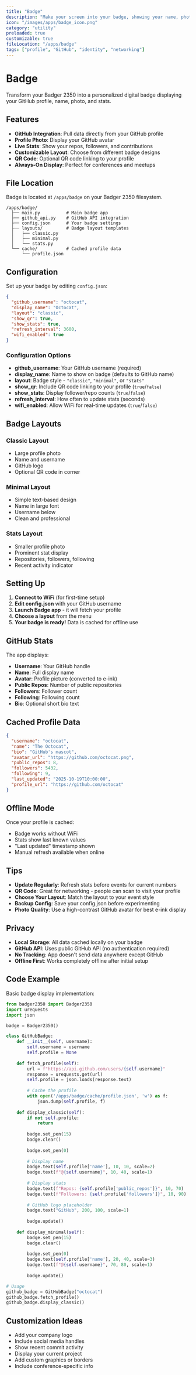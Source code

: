 ```yaml
---
title: "Badge"
description: "Make your screen into your badge, showing your name, photo and stats from your GitHub profile."
icon: "/images/apps/badge_icon.png"
category: "utility"
preloaded: true
customizable: true
fileLocation: "/apps/badge"
tags: ["profile", "GitHub", "identity", "networking"]
---
```


# Badge

Transform your Badger 2350 into a personalized digital badge displaying your GitHub profile, name, photo, and stats.

## Features

- **GitHub Integration**: Pull data directly from your GitHub profile
- **Profile Photo**: Display your GitHub avatar
- **Live Stats**: Show your repos, followers, and contributions
- **Customizable Layout**: Choose from different badge designs
- **QR Code**: Optional QR code linking to your profile
- **Always-On Display**: Perfect for conferences and meetups

## File Location

Badge is located at `/apps/badge` on your Badger 2350 filesystem.

```
/apps/badge/
  ├── main.py          # Main badge app
  ├── github_api.py    # GitHub API integration
  ├── config.json      # Your badge settings
  ├── layouts/         # Badge layout templates
  │   ├── classic.py
  │   ├── minimal.py
  │   └── stats.py
  └── cache/           # Cached profile data
      └── profile.json
```

## Configuration

Set up your badge by editing `config.json`:

```json
{
  "github_username": "octocat",
  "display_name": "Octocat",
  "layout": "classic",
  "show_qr": true,
  "show_stats": true,
  "refresh_interval": 3600,
  "wifi_enabled": true
}
```

### Configuration Options

- **github_username**: Your GitHub username (required)
- **display_name**: Name to show on badge (defaults to GitHub name)
- **layout**: Badge style - `"classic"`, `"minimal"`, or `"stats"`
- **show_qr**: Include QR code linking to your profile (`true`/`false`)
- **show_stats**: Display follower/repo counts (`true`/`false`)
- **refresh_interval**: How often to update stats (seconds)
- **wifi_enabled**: Allow WiFi for real-time updates (`true`/`false`)

## Badge Layouts

### Classic Layout
- Large profile photo
- Name and username
- GitHub logo
- Optional QR code in corner

### Minimal Layout
- Simple text-based design
- Name in large font
- Username below
- Clean and professional

### Stats Layout
- Smaller profile photo
- Prominent stat display
- Repositories, followers, following
- Recent activity indicator

## Setting Up

1. **Connect to WiFi** (for first-time setup)
2. **Edit config.json** with your GitHub username
3. **Launch Badge app** - it will fetch your profile
4. **Choose a layout** from the menu
5. **Your badge is ready!** Data is cached for offline use

## GitHub Stats

The app displays:
- **Username**: Your GitHub handle
- **Name**: Full display name
- **Avatar**: Profile picture (converted to e-ink)
- **Public Repos**: Number of public repositories
- **Followers**: Follower count
- **Following**: Following count
- **Bio**: Optional short bio text

## Cached Profile Data

```json
{
  "username": "octocat",
  "name": "The Octocat",
  "bio": "GitHub's mascot",
  "avatar_url": "https://github.com/octocat.png",
  "public_repos": 8,
  "followers": 5432,
  "following": 9,
  "last_updated": "2025-10-19T10:00:00",
  "profile_url": "https://github.com/octocat"
}
```

## Offline Mode

Once your profile is cached:
- Badge works without WiFi
- Stats show last known values
- "Last updated" timestamp shown
- Manual refresh available when online

## Tips

- **Update Regularly**: Refresh stats before events for current numbers
- **QR Code**: Great for networking - people can scan to visit your profile
- **Choose Your Layout**: Match the layout to your event style
- **Backup Config**: Save your config.json before experimenting
- **Photo Quality**: Use a high-contrast GitHub avatar for best e-ink display

## Privacy

- **Local Storage**: All data cached locally on your badge
- **GitHub API**: Uses public GitHub API (no authentication required)
- **No Tracking**: App doesn't send data anywhere except GitHub
- **Offline First**: Works completely offline after initial setup

## Code Example

Basic badge display implementation:

```python
from badger2350 import Badger2350
import urequests
import json

badge = Badger2350()

class GitHubBadge:
    def __init__(self, username):
        self.username = username
        self.profile = None
    
    def fetch_profile(self):
        url = f"https://api.github.com/users/{self.username}"
        response = urequests.get(url)
        self.profile = json.loads(response.text)
        
        # Cache the profile
        with open('/apps/badge/cache/profile.json', 'w') as f:
            json.dump(self.profile, f)
    
    def display_classic(self):
        if not self.profile:
            return
        
        badge.set_pen(15)
        badge.clear()
        
        badge.set_pen(0)
        
        # Display name
        badge.text(self.profile['name'], 10, 10, scale=2)
        badge.text(f"@{self.username}", 10, 40, scale=1)
        
        # Display stats
        badge.text(f"Repos: {self.profile['public_repos']}", 10, 70)
        badge.text(f"Followers: {self.profile['followers']}", 10, 90)
        
        # GitHub logo placeholder
        badge.text("GitHub", 200, 100, scale=1)
        
        badge.update()
    
    def display_minimal(self):
        badge.set_pen(15)
        badge.clear()
        
        badge.set_pen(0)
        badge.text(self.profile['name'], 20, 40, scale=3)
        badge.text(f"@{self.username}", 70, 80, scale=1)
        
        badge.update()

# Usage
github_badge = GitHubBadge("octocat")
github_badge.fetch_profile()
github_badge.display_classic()
```

## Customization Ideas

- Add your company logo
- Include social media handles
- Show recent commit activity
- Display your current project
- Add custom graphics or borders
- Include conference-specific info

